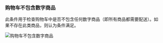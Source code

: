 ### 购物车不包含数字商品

此条件用于检查购物车中是否不包含任何数字商品（即所有商品都需要配送）。如果不存在此类商品，则认为条件满足。

<img
  src="/images/essentials/condition-sets/cart-has-no-digital-product.webp"
  alt="购物车不包含数字商品"
/>
